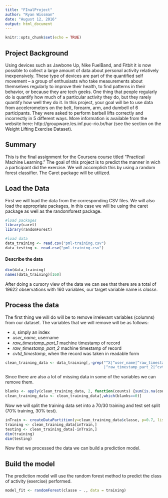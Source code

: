 ```yaml
---
title: "FInalProject"
author: "Ryan Wissman"
date: "August 12, 2016"
output: html_document
---
```


```r
knitr::opts_chunk$set(echo = TRUE)
```

## Project Background

Using devices such as Jawbone Up, Nike FuelBand, and Fitbit it is now possible to collect a large amount of data about personal activity relatively inexpensively. These type of devices are part of the quantified self movement – a group of enthusiasts who take measurements about themselves regularly to improve their health, to find patterns in their behavior, or because they are tech geeks. One thing that people regularly do is quantify how much of a particular activity they do, but they rarely quantify how well they do it. In this project, your goal will be to use data from accelerometers on the belt, forearm, arm, and dumbell of 6 participants. They were asked to perform barbell lifts correctly and incorrectly in 5 different ways. More information is available from the website here: http://groupware.les.inf.puc-rio.br/har (see the section on the Weight Lifting Exercise Dataset).

## Summary

This is the final assignment for the Coursera course titled "Practical Machine Learning." The goal of this project is to predict the manner in wich a participant did the exercise. We will accomplish this by using a random forest classifier. The Caret package will be utilized.

## Load the Data

First we will load the data from the corresponding CSV files. We will also load the appropriate packages, in this case we will be using the caret package as well as the randomforest package. 

```r
#load packages
library(caret)
library(randomForest)

#load data
data_training <- read.csv("pml-training.csv")
data_testing <- read.csv("pml-training.csv")
```

#### Describe the data

```r
dim(data_training)
names(data_training)[160]
```

After doing a cursory view of the data we can see that there are a total of 19622 observations with 160 variables, our target variable name is *classe*.

## Process the data

The first thing we will do will be to remove irrelevant variables (columns) from our dataset. The variables that we will remove will be as follows:

* *x*, simply an index
* *user_name*, username
* *raw_timestamp_part_1* machine timestamp of record
* *raw_timestamp_part_2* machine timestamp of record
* *cvtd_timestamp*, when the record was taken in readable form

```r
clean_training_data <- data_training[,-grep("^X|^user_name|^raw_timestamp_part_1
                                            |^raw_timestamp_part_2|^cvtd_timestamp", names(data_training))]
```

Since there are also a lot of missing data in some of the variables we can remove them.

```r
blanks <- apply(clean_training_data, 2, function(counts) {sum(is.na(counts))})
clean_training_data <- clean_training_data[,which(blanks==0)]
```

Now we will split the training data set into a 70/30 training and test set split (70% training, 30% test). 

```r
inTrain <- createDataPartition(y=clean_training_data$classe, p=0.7, list=FALSE)
training <- clean_training_data[inTrain,]
testing <- clean_training_data[-inTrain,]
dim(training)
dim(testing)
```

Now that we processed the data we can build a prediction model.

## Build the model

The prediction model will use the random forest method to predict the class of activity (exercise) performed. 

```r
model_fit <- randomForest(classe ~ ., data = training)
```



